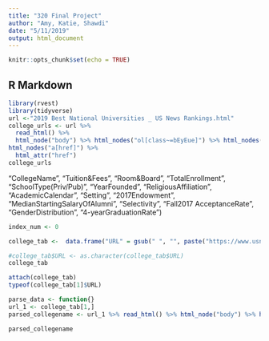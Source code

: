 ```yaml
---
title: "320 Final Project"
author: "Amy, Katie, Shawdi"
date: "5/11/2019"
output: html_document
---
```


```r
knitr::opts_chunk$set(echo = TRUE)
```

## R Markdown


```r
library(rvest)
library(tidyverse)
url <-"2019 Best National Universities _ US News Rankings.html"
college_urls <- url %>%
  read_html() %>%
  html_node("body") %>% html_nodes("ol[class~=bEyEue]") %>% html_nodes("li[id]")%>% html_nodes("h3") %>% 
html_nodes("a[href]") %>%
  html_attr("href") 
college_urls

```
"CollegeName", "Tuition&Fees", "Room&Board", "TotalEnrollment", "SchoolType(Priv/Pub)", "YearFounded", "ReligiousAffiliation", "AcademicCalendar", "Setting", "2017Endowment", "MedianStartingSalaryOfAlumni", "Selectivity", "Fall2017 AcceptanceRate", "GenderDistribution", "4-yearGraduationRate")

```r
index_num <- 0

college_tab <-  data.frame("URL" = gsub(" ", "", paste("https://www.usnews.com",college_urls, sep = "")), stringsAsFactors = FALSE) 

#college_tab$URL <- as.character(college_tab$URL)
college_tab

attach(college_tab)
typeof(college_tab[1]$URL)

```

```r

parse_data <- function{} 
url_1 <- college_tab[1,]
parsed_collegename <- url_1 %>% read_html() %>% html_node("body") %>% html_nodes("h1[class~=hero-heading]") %>% html_text()

parsed_collegename

```
